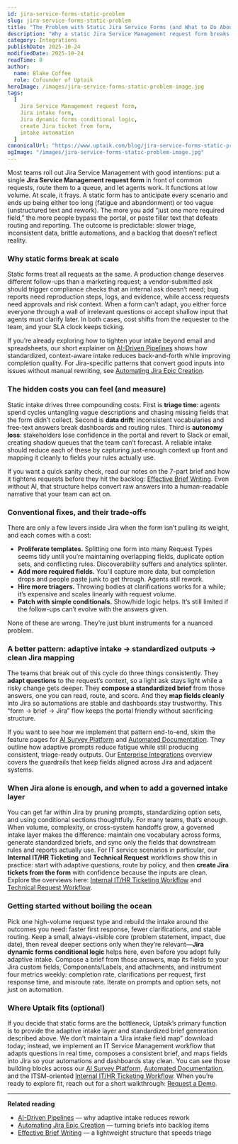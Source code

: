 ```yaml
---
id: jira-service-forms-static-problem
slug: jira-service-forms-static-problem
title: "The Problem with Static Jira Service Forms (and What to Do About It)"
description: "Why a static Jira Service Management request form breaks at scale and pragmatic ways to fix intake without bloating templates or headcount."
category: Integrations
publishDate: 2025-10-24
modifiedDate: 2025-10-24
readTime: 8
author:
  name: Blake Coffee
  role: Cofounder of Uptaik
heroImage: /images/jira-service-forms-static-problem-image.jpg
tags:
  [
    Jira Service Management request form,
    Jira intake form,
    Jira dynamic forms conditional logic,
    create Jira ticket from form,
    intake automation
  ]
canonicalUrl: "https://www.uptaik.com/blog/jira-service-forms-static-problem"
ogImage: "/images/jira-service-forms-static-problem-image.jpg"
---
```


Most teams roll out Jira Service Management with good intentions: put a single **Jira Service Management request form** in front of common requests, route them to a queue, and let agents work. It functions at low volume. At scale, it frays. A static form has to anticipate every scenario and ends up being either too long (fatigue and abandonment) or too vague (unstructured text and rework). The more you add “just one more required field,” the more people bypass the portal, or paste filler text that defeats routing and reporting. The outcome is predictable: slower triage, inconsistent data, brittle automations, and a backlog that doesn’t reflect reality.

### Why static forms break at scale

Static forms treat all requests as the same. A production change deserves different follow-ups than a marketing request; a vendor-submitted ask should trigger compliance checks that an internal ask doesn’t need; bug reports need reproduction steps, logs, and evidence, while access requests need approvals and risk context. When a form can’t adapt, you either force everyone through a wall of irrelevant questions or accept shallow input that agents must clarify later. In both cases, cost shifts from the requester to the team, and your SLA clock keeps ticking.

If you’re already exploring how to tighten your intake beyond email and spreadsheets, our short explainer on [AI-Driven Pipelines](/blog/ai-driven-pipelines) shows how standardized, context-aware intake reduces back-and-forth while improving completion quality. For Jira-specific patterns that convert good inputs into issues without manual rewriting, see [Automating Jira Epic Creation](/blog/jira-automation).

### The hidden costs you can feel (and measure)

Static intake drives three compounding costs. First is **triage time**: agents spend cycles untangling vague descriptions and chasing missing fields that the form didn’t collect. Second is **data drift**: inconsistent vocabularies and free-text answers break dashboards and routing rules. Third is **autonomy loss**: stakeholders lose confidence in the portal and revert to Slack or email, creating shadow queues that the team can’t forecast. A reliable intake should reduce each of these by capturing just-enough context up front and mapping it cleanly to fields your rules actually use.

If you want a quick sanity check, read our notes on the 7-part brief and how it tightens requests before they hit the backlog: [Effective Brief Writing](/blog/effective-brief-writing). Even without AI, that structure helps convert raw answers into a human-readable narrative that your team can act on.

### Conventional fixes, and their trade-offs

There are only a few levers inside Jira when the form isn’t pulling its weight, and each comes with a cost:

- **Proliferate templates.** Splitting one form into many Request Types seems tidy until you’re maintaining overlapping fields, duplicate option sets, and conflicting rules. Discoverability suffers and analytics splinter.
- **Add more required fields.** You’ll capture more data, but completion drops and people paste junk to get through. Agents still rework.
- **Hire more triagers.** Throwing bodies at clarifications works for a while; it’s expensive and scales linearly with request volume.
- **Patch with simple conditionals.** Show/hide logic helps. It’s still limited if the follow-ups can’t evolve with the answers given.

None of these are wrong. They’re just blunt instruments for a nuanced problem.

### A better pattern: adaptive intake → standardized outputs → clean Jira mapping

The teams that break out of this cycle do three things consistently. They **adapt questions** to the request’s context, so a light ask stays light while a risky change gets deeper. They **compose a standardized brief** from those answers, one you can read, route, and score. And they **map fields cleanly** into Jira so automations are stable and dashboards stay trustworthy. This “form → brief → Jira” flow keeps the portal friendly without sacrificing structure.

If you want to see how we implement that pattern end-to-end, skim the feature pages for [AI Survey Platform](/features/ai-survey-platform) and [Automated Documentation](/features/automated-documentation). They outline how adaptive prompts reduce fatigue while still producing consistent, triage-ready outputs. Our [Enterprise Integrations](/features/enterprise-integrations) overview covers the guardrails that keep fields aligned across Jira and adjacent systems.

### When Jira alone is enough, and when to add a governed intake layer

You can get far within Jira by pruning prompts, standardizing option sets, and using conditional sections thoughtfully. For many teams, that’s enough. When volume, complexity, or cross-system handoffs grow, a governed intake layer makes the difference: maintain one vocabulary across forms, generate standardized briefs, and sync only the fields that downstream rules and reports actually use. For IT service scenarios in particular, our **Internal IT/HR Ticketing** and **Technical Request** workflows show this in practice: start with adaptive questions, route by policy, and then **create Jira tickets from the form** with confidence because the inputs are clean. Explore the overviews here: [Internal IT/HR Ticketing Workflow](/workflows/internal-it-hr-ticketing) and [Technical Request Workflow](/workflows/technical-request).

### Getting started without boiling the ocean

Pick one high-volume request type and rebuild the intake around the outcomes you need: faster first response, fewer clarifications, and stable routing. Keep a small, always-visible core (problem statement, impact, due date), then reveal deeper sections only when they’re relevant—**Jira dynamic forms conditional logic** helps here, even before you adopt fully adaptive intake. Compose a brief from those answers, map its fields to your Jira custom fields, Components/Labels, and attachments, and instrument four metrics weekly: completion rate, clarifications per request, first response time, and misroute rate. Iterate on prompts and option sets, not just on automation.

### Where Uptaik fits (optional)

If you decide that static forms are the bottleneck, Uptaik’s primary function is to provide the adaptive intake layer and standardized brief generation described above. We don’t maintain a “Jira intake field map” download today; instead, we implement an IT Service Management workflow that adapts questions in real time, composes a consistent brief, and maps fields into Jira so your automations and dashboards stay clean. You can see those building blocks across our [AI Survey Platform](/features/ai-survey-platform), [Automated Documentation](/features/automated-documentation), and the ITSM-oriented [Internal IT/HR Ticketing Workflow](/workflows/internal-it-hr-ticketing). When you’re ready to explore fit, reach out for a short walkthrough: [Request a Demo](/request-demo).

---

**Related reading**

- [AI-Driven Pipelines](/blog/ai-driven-pipelines) — why adaptive intake reduces rework  
- [Automating Jira Epic Creation](/blog/jira-automation) — turning briefs into backlog items  
- [Effective Brief Writing](/blog/effective-brief-writing) — a lightweight structure that speeds triage

